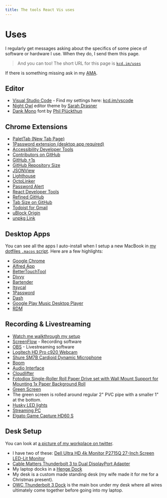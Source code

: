 ```yaml
---
title: The tools React Vis uses
---
```


# Uses

I regularly get messages asking about the specifics of some piece of software or
hardware I use. When they do, I send them this page.

> And you can too! The short URL for this page is
> [`kcd.im/uses`](https://kcd.im/uses)

If there is something missing ask in my [AMA](https://kcd.im/ama).

## Editor

- [Visual Studio Code](https://code.visualstudio.com/) - Find my settings here:
  [kcd.im/vscode](https://kcd.im/vscode)
- [Night Owl](https://marketplace.visualstudio.com/items?itemName=sdras.night-owl&WT.mc_id=twitter-social-sdras)
  editor theme by [Sarah Drasner](https://twitter.com/sarah_edo)
- [Dank Mono](https://dank.sh) font by
  [Phil Plückthun](https://twitter.com/_philpl)

## Chrome Extensions

- [PaletTab (New Tab Page)](https://palettab.com/)
- [1Password extension (desktop app required)](https://chrome.google.com/webstore/detail/1password-extension-deskt/aomjjhallfgjeglblehebfpbcfeobpgk)
- [Accessibility Developer Tools](https://chrome.google.com/webstore/detail/accessibility-developer-t/fpkknkljclfencbdbgkenhalefipecmb)
- [Contributors on GitHub](https://chrome.google.com/webstore/detail/contributors-on-github/cjbacdldhllelehomkmlniifaojgaeph)
- [GitHub +1s](https://chrome.google.com/webstore/detail/github-%201s/lddfkkebajnpiicnpfamebilmhamkeme)
- [GitHub Repository Size](https://chrome.google.com/webstore/detail/github-repository-size/apnjnioapinblneaedefcnopcjepgkci)
- [JSONView](https://chrome.google.com/webstore/detail/jsonview/chklaanhfefbnpoihckbnefhakgolnmc)
- [Lighthouse](https://chrome.google.com/webstore/detail/lighthouse/blipmdconlkpinefehnmjammfjpmpbjk)
- [OctoLinker](https://chrome.google.com/webstore/detail/octolinker/jlmafbaeoofdegohdhinkhilhclaklkp)
- [Password Alert](https://chrome.google.com/webstore/detail/password-alert/noondiphcddnnabmjcihcjfbhfklnnep)
- [React Developer Tools](https://chrome.google.com/webstore/detail/react-developer-tools/fmkadmapgofadopljbjfkapdkoienihi)
- [Refined GitHub](https://chrome.google.com/webstore/detail/refined-github/hlepfoohegkhhmjieoechaddaejaokhf)
- [Tab Size on GitHub](https://chrome.google.com/webstore/detail/tab-size-on-github/ofjbgncegkdemndciafljngjbdpfmbkn)
- [Todoist for Gmail](https://chrome.google.com/webstore/detail/todoist-for-gmail/clgenfnodoocmhnlnpknojdbjjnmecff)
- [uBlock Origin](https://chrome.google.com/webstore/detail/ublock-origin/cjpalhdlnbpafiamejdnhcphjbkeiagm)
- [unpkg Link](https://chrome.google.com/webstore/detail/unpkg-link/edafhclpiklopbghoeoefdajoadokdcb)

## Desktop Apps

You can see all the apps I auto-install when I setup a new MacBook in
[my dotfiles `.macos` script](https://github.com/uber/react-vis/dotfiles/blob/master/.macos).
Here are a few highlights:

- [Google Chrome](https://www.google.com/chrome/)
- [Alfred App](https://www.alfredapp.com/)
- [BetterTouchTool](https://folivora.ai/)
- [Divvy](https://mizage.com/divvy/)
- [Bartender](https://www.macbartender.com/)
- [Itsycal](https://www.mowglii.com/itsycal/)
- [1Password](https://1password.com/)
- [Dash](https://kapeli.com/dash)
- [Google Play Music Desktop Player](https://www.googleplaymusicdesktopplayer.com/)
- [RDM](https://github.com/avibrazil/RDM)

## Recording & Livestreaming

- [Watch me walkthrough my setup](https://www.youtube.com/watch?v=FDj7C-zj2u8)
- [ScreenFlow](https://www.telestream.net/screenflow/) - Recording software
- [OBS](https://obsproject.com/) - Livestreaming software
- [Logitech HD Pro c920 Webcam](https://smile.amazon.com/Logitech-Widescreen-Calling-Recording-Desktop/dp/B006JH8T3S/ref=smi_www_rco2_go_smi_g5171374337?_encoding=UTF8&%2AVersion%2A=1&%2Aentries%2A=0&ie=UTF8)
- [Shure SM7B Cardioid Dynamic Microphone](https://www.amazon.com/dp/B0002E4Z8M/ref=cm_sw_su_dp)
- [Boom](https://www.amazon.com/dp/B004PJ414I/ref=cm_sw_su_dp)
- [Audio Interface](https://www.amazon.com/Pyle-2-Channel-Audio-Mixer-Professional/dp/B003CY6OHY)
- [Cloudlifter](https://www.amazon.com/dp/B004MQSV04/ref=cm_sw_r_cp_ep_dp_nHlHAbDR5Z5J3)
- [Fotodiox Single-Roller Roll Paper Drive set with Wall Mount Support for Mounting 1x Paper Background Roll](https://smile.amazon.com/gp/product/B004G13ZZQ/ref=ppx_yo_dt_b_asin_title_o02__o00_s00?ie=UTF8&psc=1)
- [Green Screen](https://smile.amazon.com/gp/product/B01D52YWHG/ref=ppx_yo_dt_b_asin_title_o05__o00_s00?ie=UTF8&psc=1)
- The green screen is rolled around regular 2" PVC pipe with a smaller 1" at the
  bottom.
- [Husky LED lights](https://www.homedepot.com/p/Husky-1500-Lumen-Portable-LED-Work-Light-K40066/207186706)
- [Streaming PC](https://smile.amazon.com/gp/product/B06WLHT15C/ref=ppx_yo_dt_b_asin_title_o07__o00_s00?ie=UTF8&psc=1)
- [Elgato Game Capture HD60 S](https://www.bestbuy.com/site/elgato-game-capture-hd60-s-black/5187800.p?skuId=5187800)

## Desk Setup

You can look at
[a picture of my workplace on twitter](https://twitter.com/react-vis/status/1093988761187176448).

- I have two of these:
  [Dell Ultra HD 4k Monitor P2715Q 27-Inch Screen LED-Lit Monitor](https://www.amazon.com/dp/B00PC9HFO8/ref=cm_sw_su_dp)
- [Cable Matters Thunderbolt 3 to Dual DisplayPort Adapter](https://smile.amazon.com/gp/product/B01DYFI1OE/ref=ppx_yo_dt_b_asin_title_o00__o00_s00?ie=UTF8&psc=1)
- My laptop docks in a
  [Henge Dock](https://hengedocks.com/pages/vertical-macbook-pro-2016)
- My desk is a custom made standing desk (my wife made it for me for a Christmas
  present).
- [OWC Thunderbolt 3 Dock](https://smile.amazon.com/gp/product/B07JMH6BSY/ref=ppx_yo_dt_b_asin_title_o08__o00_s00?ie=UTF8&psc=1)
  is the main box under my desk where all wires ultimately come together before
  going into my laptop.
